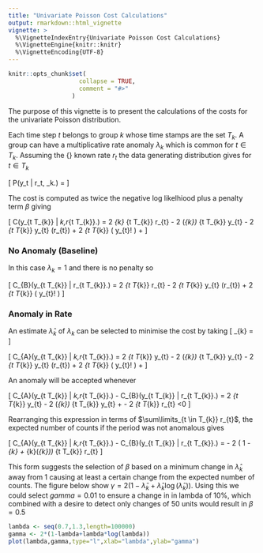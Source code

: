 ```yaml
---
title: "Univariate Poisson Cost Calculations"
output: rmarkdown::html_vignette
vignette: >
  %\VignetteIndexEntry{Univariate Poisson Cost Calculations}
  %\VignetteEngine{knitr::knitr}
  %\VignetteEncoding{UTF-8}
---
```


```r
knitr::opts_chunk$set(
                    collapse = TRUE,
                    comment = "#>"
                  )
```

The purpose of this vignette is to present the calculations of the costs for the univariate Poisson distribution.

Each time step $t$ belongs to group $k$ whose time stamps are the set $T_{k}$. A group can have a multiplicative rate anomaly $\lambda_{k}$ which is common for $t \in T_{k}$. Assuming the {\it a priori} known rate $r_{t}$ the data generating distribution gives for $t \in T_{k}$

\[
P\left(y_t \left| r_t, \lambda_k\right.\right) = 
\frac{\lambda_{k}^{y_{t}} r_{t}^{y_{t}} \exp\left(-r_{t}\lambda_{k}\right)}{y_{t}!}
\]


The cost is computed as twice the negative log likelhiood plus a penalty term $\beta$ giving

\[
C\left(y_{t \in T_{k}} \left| \lambda_k,r_{t \in T_{k}}\right.\right) = 
2 \lambda_{k} \sum\limits_{t \in T_{k}} r_{t}
- 2 \log\left(\lambda_{k}\right) \sum\limits_{t \in T_{k}} y_{t} 
- 2 \sum\limits_{t \in T_{k}} y_{t} \log\left(r_{t}\right)
+ 2 \sum\limits_{t \in T_{k}} \log\left( y_{t}! \right)
+ \beta
\]


### No Anomaly (Baseline)

In this case $\lambda_{k}=1$ and there is no penalty so

\[
C_{B}\left(y_{t \in T_{k}} \left| r_{t \in T_{k}}\right.\right) = 
2 \sum\limits_{t \in T_{k}} r_{t}
- 2 \sum\limits_{t \in T_{k}} y_{t} \log\left(r_{t}\right)
+ 2 \sum\limits_{t \in T_{k}} \log\left( y_{t}! \right)
\]

### Anomaly in Rate

An estimate $\hat{\lambda}_{k}$ of $\lambda_{k}$ can be selected to minimise the cost by taking
\[
\hat{\lambda}_{k} = \frac{ \sum\limits_{t \in T_{k}} y_{t} }{\sum\limits_{t \in T_{k}} r_{t}}
\]

\[
C_{A}\left(y_{t \in T_{k}} \left| \hat{\lambda}_k,r_{t \in T_{k}}\right.\right) = 
2 \sum\limits_{t \in T_{k}} y_{t}
- 2 \log\left(\hat{\lambda}_{k}\right) \sum\limits_{t \in T_{k}} y_{t} 
- 2 \sum\limits_{t \in T_{k}} y_{t} \log\left(r_{t}\right)
+ 2 \sum\limits_{t \in T_{k}} \log\left( y_{t}! \right)
+ \beta
\]

An anomaly will be accepted whenever

\[
C_{A}\left(y_{t \in T_{k}} \left| \hat{\lambda}_k,r_{t \in T_{k}}\right.\right) - 
C_{B}\left(y_{t \in T_{k}} \left| r_{t \in T_{k}}\right.\right) = 
2 \sum\limits_{t \in T_{k}} y_{t}
- 2 \log\left(\hat{\lambda}_{k}\right) \sum\limits_{t \in T_{k}} y_{t} 
+ \beta
- 2 \sum\limits_{t \in T_{k}} r_{t}
<0
\]

Rearranging this expression in terms of $\sum\limits_{t \in T_{k}} r_{t}$, the expected number of counts if the period was not anomalous gives

\[
C_{A}\left(y_{t \in T_{k}} \left| \hat{\lambda}_k,r_{t \in T_{k}}\right.\right) - 
C_{B}\left(y_{t \in T_{k}} \left| r_{t \in T_{k}}\right.\right) = 
\beta -
2 \left( 1 - \hat{\lambda}_{k} + \hat{\lambda}_{k}\log\left(\hat{\lambda}_{k}\right)\right)
\sum\limits_{t \in T_{k}} r_{t}
\]

This form suggests the selection of $\beta$ based on a minimum change in $\hat{\lambda}_{k}$ away from 1 causing at least a certain change from the expected number of counts.
The figure below show $\gamma = 2 \left( 1 - \hat{\lambda}_{k} + \hat{\lambda}_{k}\log\left(\hat{\lambda}_{k}\right)\right)$. Using this we could select $gamma=0.01$ to ensure a change in in lambda of 10\%, which combined with a desire to detect only changes of 50 units would result in $\beta = 0.5$

```r
lambda <- seq(0.7,1.3,length=100000)
gamma <- 2*(1-lambda+lambda*log(lambda))
plot(lambda,gamma,type="l",xlab="lambda",ylab="gamma")
```


